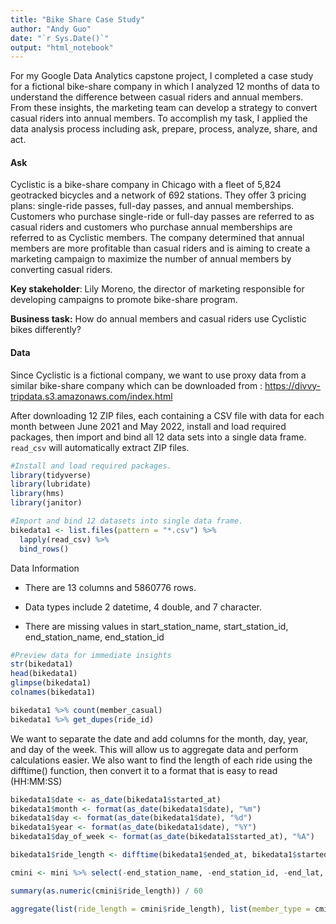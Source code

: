 ---
title: "Bike Share Case Study"
author: "Andy Guo"
date: "`r Sys.Date()`"
output: "html_notebook"
---

For my Google Data Analytics capstone project, I completed a case study for a fictional bike-share company in which I analyzed 12 months of data to understand the difference between casual riders and annual members. From these insights, the marketing team can develop a strategy to convert casual riders into annual members. To accomplish my task, I applied the data analysis process including ask, prepare, process, analyze, share, and act.

#### Ask

Cyclistic is a bike-share company in Chicago with a fleet of 5,824 geotracked bicycles and a network of 692 stations. They offer 3 pricing plans: single-ride passes, full-day passes, and annual memberships. Customers who purchase single-ride or full-day passes are referred to as casual riders and customers who purchase annual memberships are referred to as Cyclistic members. The company determined that annual members are more profitable than casual riders and is aiming to create a marketing campaign to maximize the number of annual members by converting casual riders.

**Key stakeholder**: Lily Moreno, the director of marketing responsible for developing campaigns to promote bike-share program.

**Business task:** How do annual members and casual riders use Cyclistic bikes differently?

#### Data

Since Cyclistic is a fictional company, we want to use proxy data from a similar bike-share company which can be downloaded from : <https://divvy-tripdata.s3.amazonaws.com/index.html>

After downloading 12 ZIP files, each containing a CSV file with data for each month between June 2021 and May 2022, install and load required packages, then import and bind all 12 data sets into a single data frame. `read_csv` will automatically extract ZIP files.

```{r load_packages}
#Install and load required packages.
library(tidyverse) 
library(lubridate) 
library(hms)
library(janitor)
```

```{r import_and_bind}
#Import and bind 12 datasets into single data frame. 
bikedata1 <- list.files(pattern = "*.csv") %>% 
  lapply(read_csv) %>% 
  bind_rows()
```

Data Information

-   There are 13 columns and 5860776 rows.

-   Data types include 2 datetime, 4 double, and 7 character.

-   There are missing values in start_station_name, start_station_id, end_station_name, end_station_id

```{r preview_data}
#Preview data for immediate insights
str(bikedata1)
head(bikedata1)
glimpse(bikedata1)
colnames(bikedata1)
```

```{r verify_data}
bikedata1 %>% count(member_casual)
bikedata1 %>% get_dupes(ride_id)
```

We want to separate the date and add columns for the month, day, year, and day of the week. This will allow us to aggregate data and perform calculations easier. We also want to find the length of each ride using the difftime() function, then convert it to a format that is easy to read (HH:MM:SS)

```{r add_date_columns}
bikedata1$date <- as_date(bikedata1$started_at)
bikedata1$month <- format(as_date(bikedata1$date), "%m")
bikedata1$day <- format(as_date(bikedata1$date), "%d")
bikedata1$year <- format(as_date(bikedata1$date), "%Y")
bikedata1$day_of_week <- format(as_date(bikedata1$started_at), "%A")
```

```{r add_ride_length}
bikedata1$ride_length <- difftime(bikedata1$ended_at, bikedata1$started_at) %>% as_hms()
```

```{r remove_bad_data}
cmini <- mini %>% select(-end_station_name, -end_station_id, -end_lat, -end_lng, -start_lat, -start_lng, -start_station_name, -start_station_id)
```

```{r}
summary(as.numeric(cmini$ride_length)) / 60
```

```{r}
aggregate(list(ride_length = cmini$ride_length), list(member_type = cmini$member_casual), mean)
```
